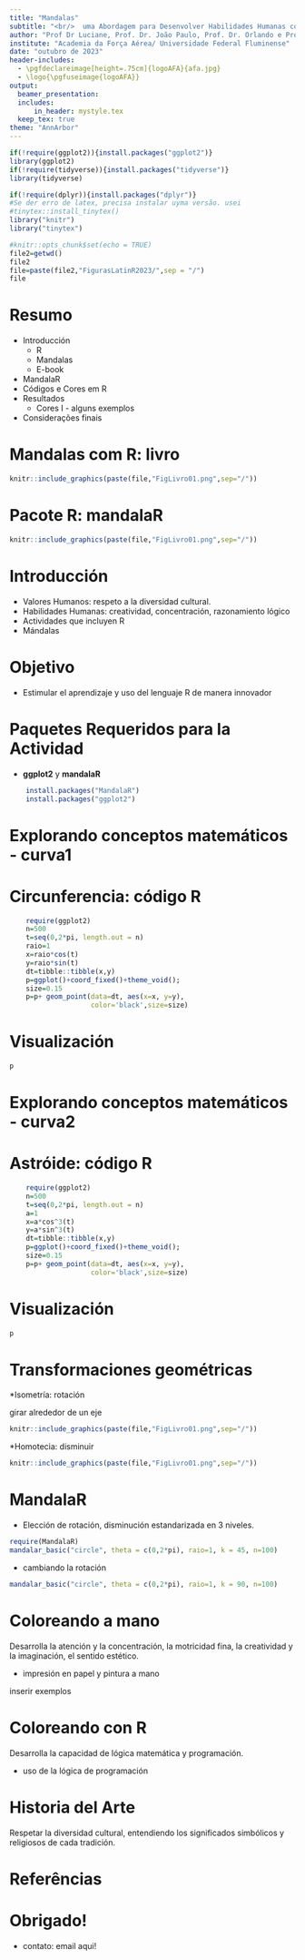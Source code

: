 ---
title: "Mandalas"
subtitle: "<br/>  uma Abordagem para Desenvolver Habilidades Humanas com R"
author: "Prof Dr Luciane, Prof. Dr. João Paulo, Prof. Dr. Orlando e Prof. Dr. Orlando"
institute: "Academia da Força Aérea/ Universidade Federal Fluminense"
date: "outubro de 2023"
header-includes:
  - \pgfdeclareimage[height=.75cm]{logoAFA}{afa.jpg}
  - \logo{\pgfuseimage{logoAFA}}
output:
  beamer_presentation:
  includes:
      in_header: mystyle.tex
  keep_tex: true  
theme: "AnnArbor" 
---


```{r,echo=FALSE,eval=TRUE,results='hide',warning=FALSE,message=FALSE}

if(!require(ggplot2)){install.packages("ggplot2")}
library(ggplot2)
if(!require(tidyverse)){install.packages("tidyverse")}
library(tidyverse)

if(!require(dplyr)){install.packages("dplyr")}
#Se der erro de latex, precisa instalar uyma versão. usei
#tinytex::install_tinytex()
library("knitr")
library("tinytex")

```

```{r setup, include=FALSE}

#knitr::opts_chunk$set(echo = TRUE)
file2=getwd()
file2
file=paste(file2,"FigurasLatinR2023/",sep = "/")
file
```


# Resumo

* Introducción
    * R
    * Mandalas
    * E-book
* MandalaR
* Códigos e Cores em R
* Resultados
    * Cores I   - alguns exemplos
* Considerações finais
  

# Mandalas com R: livro

```{r,echo=FALSE,out.width=290,fig.align='center'}
knitr::include_graphics(paste(file,"FigLivro01.png",sep="/"))
```

# Pacote R: mandalaR

```{r,echo=FALSE,out.width=290,fig.align='center'}
knitr::include_graphics(paste(file,"FigLivro01.png",sep="/"))
```

# Introducción
* Valores Humanos: respeto a la diversidad cultural.
* Habilidades Humanas: creatividad, concentración, razonamiento lógico
* Actividades que incluyen R
* Mándalas

# Objetivo

* Estimular el aprendizaje y uso del lenguaje R de manera
innovador

\textrm{\large{R + Matemáticas + Arte = Mándalas}}

# Paquetes Requeridos para la Actividad

*  **ggplot2** y **mandalaR**

```{r,eval=FALSE,echo=TRUE}
    install.packages("MandalaR")
    install.packages("ggplot2")
```
# Explorando conceptos matemáticos - curva1

\begin{minipage}{\textwidth}
\begin{minipage}{.75\textwidth}
* Circunferencia
  *Fundamental para el estudio de curvas clásicas.
  * Ecuación paramétrica:
    * $x=r\cos(\theta)$
    * $y=r\sin(\theta)$
    * $\theta\in [0,2\pi]$
\end{minipage}
\begin{minipage}{.25\textwidth}
Circunferencia como figura do kntr
\end{minipage}
\end{minipage}

# Circunferencia: código R

```{r,echo=TRUE,eval=TRUE}
    require(ggplot2)
    n=500
    t=seq(0,2*pi, length.out = n)
    raio=1
    x=raio*cos(t)
    y=raio*sin(t)
    dt=tibble::tibble(x,y)
    p=ggplot()+coord_fixed()+theme_void();
    size=0.15
    p=p+ geom_point(data=dt, aes(x=x, y=y),
                    color='black',size=size)

```

# Visualización

```{r,echo=T,out.width=250,fig.align='center'}
p
```

# Explorando conceptos matemáticos - curva2

\begin{minipage}{\textwidth}
\begin{minipage}{.75\textwidth}
* Astróide
  * Curva menos conhecida
  * Equação paramétrica:
    * $x=a\cos^3(\theta)$
    * $y=a\sin^3(\theta)$
    * $\theta\in [0,2\pi]$
\end{minipage}
\begin{minipage}{.25\textwidth}

```{r,echo=FALSE,out.width=290,fig.align='center'}
knitr::include_graphics(paste(file,"FigLivro01.png",sep="/"))
```
\end{minipage}
\end{minipage}

# Astróide: código R

```{r,echo=TRUE,eval=TRUE}
    require(ggplot2)
    n=500
    t=seq(0,2*pi, length.out = n)
    a=1
    x=a*cos^3(t)
    y=a*sin^3(t)
    dt=tibble::tibble(x,y)
    p=ggplot()+coord_fixed()+theme_void();
    size=0.15
    p=p+ geom_point(data=dt, aes(x=x, y=y),
                    color='black',size=size)

```

# Visualización

```{r,echo=T,out.width=250,fig.align='center'}
p
```
# Transformaciones geométricas

*Isometría: rotación

girar alrededor de un eje


```{r,echo=FALSE,out.width=290,fig.align='center'}
knitr::include_graphics(paste(file,"FigLivro01.png",sep="/"))
```

*Homotecia: disminuir


```{r,echo=FALSE,out.width=290,fig.align='center'}
knitr::include_graphics(paste(file,"FigLivro01.png",sep="/"))
```

# MandalaR

* Elección de rotación, disminución estandarizada en 3 niveles.
```{r,echo=T,out.width=250,fig.align='center'}
require(MandalaR)
mandalar_basic("circle", theta = c(0,2*pi), raio=1, k = 45, n=100)
```

* cambiando la rotación
```{r,echo=T,out.width=250,fig.align='center'}
mandalar_basic("circle", theta = c(0,2*pi), raio=1, k = 90, n=100)
```

# Coloreando a mano

Desarrolla la atención y la concentración, la motricidad fina, la creatividad y la imaginación, el sentido estético.

* impresión en papel y pintura a mano

inserir exemplos

# Coloreando con R

Desarrolla la capacidad de lógica matemática y programación.

* uso de la lógica de programación

# Historia del Arte

Respetar la diversidad cultural, entendiendo los significados simbólicos y religiosos de cada tradición.


# Referências 

\tiny

# Obrigado!


* contato: email aqui!


 
